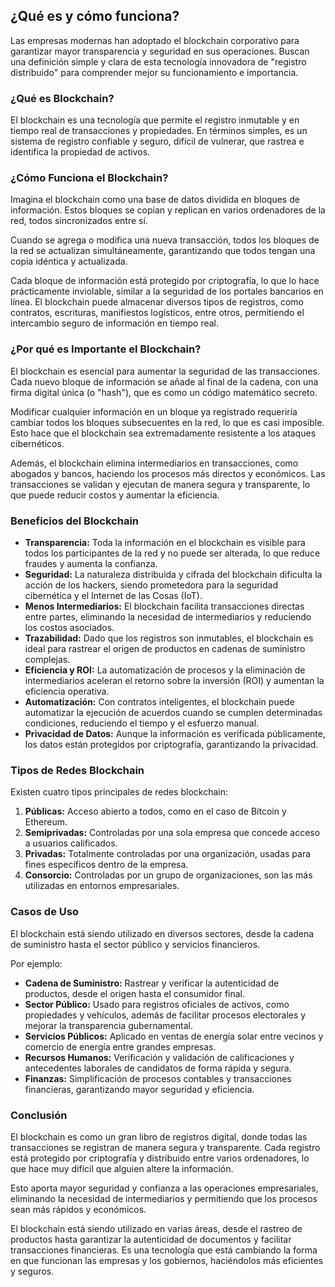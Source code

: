 ## ¿Qué es y cómo funciona?

Las empresas modernas han adoptado el blockchain corporativo para garantizar mayor transparencia y seguridad en sus operaciones. Buscan una definición simple y clara de esta tecnología innovadora de "registro distribuido" para comprender mejor su funcionamiento e importancia.

### ¿Qué es Blockchain?

El blockchain es una tecnología que permite el registro inmutable y en tiempo real de transacciones y propiedades. En términos simples, es un sistema de registro confiable y seguro, difícil de vulnerar, que rastrea e identifica la propiedad de activos.

### ¿Cómo Funciona el Blockchain?

Imagina el blockchain como una base de datos dividida en bloques de información. Estos bloques se copian y replican en varios ordenadores de la red, todos sincronizados entre sí.

Cuando se agrega o modifica una nueva transacción, todos los bloques de la red se actualizan simultáneamente, garantizando que todos tengan una copia idéntica y actualizada.

Cada bloque de información está protegido por criptografía, lo que lo hace prácticamente inviolable, similar a la seguridad de los portales bancarios en línea. El blockchain puede almacenar diversos tipos de registros, como contratos, escrituras, manifiestos logísticos, entre otros, permitiendo el intercambio seguro de información en tiempo real.

### ¿Por qué es Importante el Blockchain?

El blockchain es esencial para aumentar la seguridad de las transacciones. Cada nuevo bloque de información se añade al final de la cadena, con una firma digital única (o "hash"), que es como un código matemático secreto.

Modificar cualquier información en un bloque ya registrado requeriría cambiar todos los bloques subsecuentes en la red, lo que es casi imposible. Esto hace que el blockchain sea extremadamente resistente a los ataques cibernéticos.

Además, el blockchain elimina intermediarios en transacciones, como abogados y bancos, haciendo los procesos más directos y económicos. Las transacciones se validan y ejecutan de manera segura y transparente, lo que puede reducir costos y aumentar la eficiencia.

### Beneficios del Blockchain

- **Transparencia:** Toda la información en el blockchain es visible para todos los participantes de la red y no puede ser alterada, lo que reduce fraudes y aumenta la confianza.
- **Seguridad:** La naturaleza distribuida y cifrada del blockchain dificulta la acción de los hackers, siendo prometedora para la seguridad cibernética y el Internet de las Cosas (IoT).
- **Menos Intermediarios:** El blockchain facilita transacciones directas entre partes, eliminando la necesidad de intermediarios y reduciendo los costos asociados.
- **Trazabilidad:** Dado que los registros son inmutables, el blockchain es ideal para rastrear el origen de productos en cadenas de suministro complejas.
- **Eficiencia y ROI:** La automatización de procesos y la eliminación de intermediarios aceleran el retorno sobre la inversión (ROI) y aumentan la eficiencia operativa.
- **Automatización:** Con contratos inteligentes, el blockchain puede automatizar la ejecución de acuerdos cuando se cumplen determinadas condiciones, reduciendo el tiempo y el esfuerzo manual.
- **Privacidad de Datos:** Aunque la información es verificada públicamente, los datos están protegidos por criptografía, garantizando la privacidad.

### Tipos de Redes Blockchain

Existen cuatro tipos principales de redes blockchain:

1. **Públicas:** Acceso abierto a todos, como en el caso de Bitcoin y Ethereum.
2. **Semiprivadas:** Controladas por una sola empresa que concede acceso a usuarios calificados.
3. **Privadas:** Totalmente controladas por una organización, usadas para fines específicos dentro de la empresa.
4. **Consorcio:** Controladas por un grupo de organizaciones, son las más utilizadas en entornos empresariales.

### Casos de Uso

El blockchain está siendo utilizado en diversos sectores, desde la cadena de suministro hasta el sector público y servicios financieros.

Por ejemplo:

- **Cadena de Suministro:** Rastrear y verificar la autenticidad de productos, desde el origen hasta el consumidor final.
- **Sector Público:** Usado para registros oficiales de activos, como propiedades y vehículos, además de facilitar procesos electorales y mejorar la transparencia gubernamental.
- **Servicios Públicos:** Aplicado en ventas de energía solar entre vecinos y comercio de energía entre grandes empresas.
- **Recursos Humanos:** Verificación y validación de calificaciones y antecedentes laborales de candidatos de forma rápida y segura.
- **Finanzas:** Simplificación de procesos contables y transacciones financieras, garantizando mayor seguridad y eficiencia.

### Conclusión

El blockchain es como un gran libro de registros digital, donde todas las transacciones se registran de manera segura y transparente. Cada registro está protegido por criptografía y distribuido entre varios ordenadores, lo que hace muy difícil que alguien altere la información.

Esto aporta mayor seguridad y confianza a las operaciones empresariales, eliminando la necesidad de intermediarios y permitiendo que los procesos sean más rápidos y económicos.

El blockchain está siendo utilizado en varias áreas, desde el rastreo de productos hasta garantizar la autenticidad de documentos y facilitar transacciones financieras. Es una tecnología que está cambiando la forma en que funcionan las empresas y los gobiernos, haciéndolos más eficientes y seguros.

